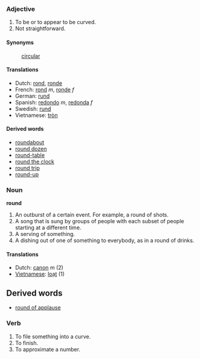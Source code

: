 ===Adjective===
#To be or to appear to be curved.
#Not straightforward.

====Synonyms====
:[[circular]]

====Translations====
*Dutch: [[rond]], [[ronde]]
*French: [[rond]] ''m'', [[ronde]] ''f''
*German: [[rund]]
*Spanish: [[redondo]] ''m'', [[redonda]] ''f''
*Swedish: [[rund]]
*Vietnamese: [[tròn]]

====Derived words====
*[[roundabout]]
*[[round dozen]]
*[[round-table]]
*[[round the clock]]
*[[round trip]]
*[[round-up]]

===Noun===
'''round'''

#An outburst of a certain event. For example, a round of shots.
#A song that is sung by groups of people with each subset of people starting at a different time.
#A serving of something.
#A dishing out of one of something to everybody, as in a round of drinks.

====Translations====
*Dutch: [[canon]] ''m'' (2)
*[[Vietnamese]]: [[loạt]] (1)

==Derived words==
*[[round of applause]]

===Verb===

#To file something into a curve.
#To finish.
#To approximate a number.